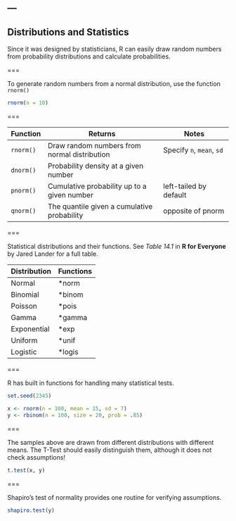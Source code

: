 ---
---

## Distributions and Statistics

Since it was designed by statisticians, R can easily draw random numbers from
probability distributions and calculate probabilities.

===

To generate random numbers from a normal distribution, use the function
`rnorm()`

```r
rnorm(n = 10)
```

===

| Function  | Returns                                      | Notes                     |
|-----------+----------------------------------------------+---------------------------|
| `rnorm()` | Draw random numbers from normal distribution | Specify `n`, `mean`, `sd` |
| `dnorm()` | Probability density at a given number        |                           |
| `pnorm()` | Cumulative probability up to a given number  | left-tailed by default    |
| `qnorm()` | The quantile given a cumulative probability  | opposite of pnorm         |

===

Statistical distributions and their functions.
See *Table 14.1* in **R for Everyone** by Jared Lander for a full table.

| Distribution | Functions     |
|--------------+---------------|
| Normal       | *norm         |
| Binomial     | *binom        |
| Poisson      | *pois         |
| Gamma        | *gamma        |
| Exponential  | *exp          |
| Uniform      | *unif         |
| Logistic     | *logis        |

===

R has built in functions for handling many statistical tests. 

```r
set.seed(2345)
```
```r
x <- rnorm(n = 100, mean = 15, sd = 7)
y <- rbinom(n = 100, size = 20, prob = .85)
```

===

The samples above are drawn from different distributions with different means.
The  T-Test should easily distinguish them, although it does not check
assumptions!

```r
t.test(x, y)
```

===

Shapiro's test of normality provides one routine for verifying assumptions.

```r
shapiro.test(y)
```
